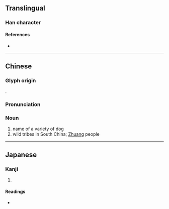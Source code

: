 {{character info/new}}
==Translingual==

===Han character===
{{Han char|rn=94|rad=犬|as=12|sn=15|four=40214|canj=KHYTG|ids=⿰犭童}}

====References====
* {{Han ref|kx=0718.240|dkj=20687|dj=1130.020|hdz=21369.060|uh=735E|ud=29534|bh=E677|bd=58999}}

----

==Chinese==
{{zh-forms}}

===Glyph origin===
{{Han compound|犭|童|t1=dog|ls=psc|c1=s|c2=p}}.

===Pronunciation===
{{zh-pron
|m=zhuàng,tóng,xiāo
|c=tung4,zong3,zong6
|cat=n
}}

===Noun===
{{zh-noun}}

# name of a variety of dog
# wild tribes in South China; [[Zhuang]] people

----

==Japanese==

===Kanji===
{{ja-kanji|grade=|rs=犬12}}

# {{defn|lang=ja|sort=犬12}}

====Readings====
* {{ja-readings|on=[[とう]] (tō), [[ず]] (zu)|kun=}}